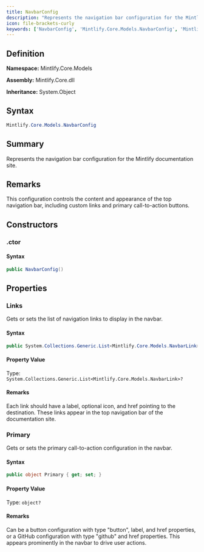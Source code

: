 ```yaml
---
title: NavbarConfig
description: "Represents the navigation bar configuration for the Mintlify documentation site."
icon: file-brackets-curly
keywords: ['NavbarConfig', 'Mintlify.Core.Models.NavbarConfig', 'Mintlify.Core.Models', 'class', 'System.Object']
---
```


## Definition

**Namespace:** Mintlify.Core.Models

**Assembly:** Mintlify.Core.dll

**Inheritance:** System.Object

## Syntax

```csharp
Mintlify.Core.Models.NavbarConfig
```

## Summary

Represents the navigation bar configuration for the Mintlify documentation site.

## Remarks

This configuration controls the content and appearance of the top navigation bar,
            including custom links and primary call-to-action buttons.

## Constructors

### .ctor

#### Syntax

```csharp
public NavbarConfig()
```

## Properties

### Links

Gets or sets the list of navigation links to display in the navbar.

#### Syntax

```csharp
public System.Collections.Generic.List<Mintlify.Core.Models.NavbarLink> Links { get; set; }
```

#### Property Value

Type: `System.Collections.Generic.List<Mintlify.Core.Models.NavbarLink>?`

#### Remarks

Each link should have a label, optional icon, and href pointing to the destination.
            These links appear in the top navigation bar of the documentation site.

### Primary

Gets or sets the primary call-to-action configuration in the navbar.

#### Syntax

```csharp
public object Primary { get; set; }
```

#### Property Value

Type: `object?`

#### Remarks

Can be a button configuration with type "button", label, and href properties,
            or a GitHub configuration with type "github" and href properties.
            This appears prominently in the navbar to drive user actions.

